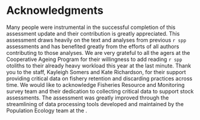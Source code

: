 # Acknowledgments

Many people were instrumental in the successful completion of this assessment update and their contribution is greatly appreciated. This assessment draws heavily on the text and analyses from previous `r spp` assessments and has benefited greatly from the efforts of all authors contributing to those analyses. We are very grateful to all the agers at the Cooperative Ageing Program for their willingness to add reading `r spp` otoliths to their already heavy workload this year at the last minute. Thank you to the \gls{wcgop} staff, Kayleigh Somers and Kate Richardson, for their support providing critical data on fishery retention and discarding practices across time. We would like to acknowledge \gls{nwfsc} Fisheries Resource and Monitoring survey team and their dedication to collecting critical data to support stock assessments. The assessment was greatly improved through the streamlining of data processing tools developed and maintained by the Population Ecology team at the \gls{nwfsc}.
